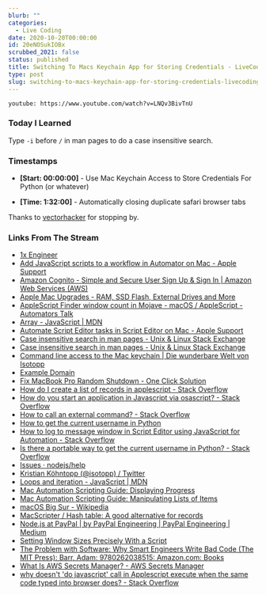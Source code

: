 ```yaml
---
blurb: ""
categories:
  - Live Coding
date: 2020-10-20T00:00:00
id: 20eNOSukIOBx
scrubbed_2021: false
status: published
title: Switching To Macs Keychain App for Storing Credentials - LiveCoding
type: post
slug: switching-to-macs-keychain-app-for-storing-credentials-livecoding--20enosukiobx
---
```


`youtube: https://www.youtube.com/watch?v=LNQv3BivTnU`

### Today I Learned

Type `-i` before `/` in man pages to do a case insensitive search.

### Timestamps

- __[Start: 00:00:00]__ - Use Mac Keychain Access to Store Credentials For Python (or whatever)

- __[Time: 1:32:00]__ - Automatically closing duplicate safari browser tabs

Thanks to [vectorhacker](https://www.twitch.tv/vectorhacker) for stopping by.

### Links From The Stream

- [1x Engineer](https://1x.engineer/)
- [Add JavaScript scripts to a workflow in Automator on Mac - Apple Support](https://support.apple.com/guide/automator/add-javascript-scripts-to-a-workflow-auta229c77c2/mac)
- [Amazon Cognito - Simple and Secure User Sign Up & Sign In | Amazon Web Services (AWS)](https://aws.amazon.com/cognito/)
- [Apple Mac Upgrades - RAM, SSD Flash, External Drives and More](https://eshop.macsales.com/)
- [AppleScript Finder window count in Mojave - macOS / AppleScript - Automators Talk](https://talk.automators.fm/t/applescript-finder-window-count-in-mojave/3383)
- [Array - JavaScript | MDN](https://developer.mozilla.org/en-US/docs/Web/JavaScript/Reference/Global_Objects/Array)
- [Automate Script Editor tasks in Script Editor on Mac - Apple Support](https://support.apple.com/en-au/guide/script-editor/scpedt1125/mac)
- [Case insensitive search in man pages - Unix & Linux Stack Exchange](https://unix.stackexchange.com/questions/101295/case-insensitive-search-in-man-pages)
- [Case insensitive search in man pages - Unix & Linux Stack Exchange](https://unix.stackexchange.com/questions/101295/case-insensitive-search-in-man-pages/101427#101427)
- [Command line access to the Mac keychain | Die wunderbare Welt von Isotopp](https://blog.koehntopp.info/2017/01/26/command-line-access-to-the-mac-keychain.html)
- [Example Domain](https://www.example.com/)
- [Fix MacBook Pro Random Shutdown - One Click Solution](https://realmacmods.com/product/macbook-pro-nocrash-utility/)
- [How do I create a list of records in applescript - Stack Overflow](https://stackoverflow.com/questions/18815921/how-do-i-create-a-list-of-records-in-applescript/18816682)
- [How do you start an application in Javascript via osascript? - Stack Overflow](https://stackoverflow.com/questions/29408703/how-do-you-start-an-application-in-javascript-via-osascript)
- [How to call an external command? - Stack Overflow](https://stackoverflow.com/questions/89228/how-to-call-an-external-command)
- [How to get the current username in Python](https://www.kite.com/python/answers/how-to-get-the-current-username-in-python)
- [How to log to message window in Script Editor using JavaScript for Automation - Stack Overflow](https://stackoverflow.com/questions/27609455/how-to-log-to-message-window-in-script-editor-using-javascript-for-automation/27609609#27609609)
- [Is there a portable way to get the current username in Python? - Stack Overflow](https://stackoverflow.com/questions/842059/is-there-a-portable-way-to-get-the-current-username-in-python)
- [Issues · nodejs/help](https://github.com/nodejs/help/issues)
- [Kristian Köhntopp (@isotopp) / Twitter](https://twitter.com/isotopp)
- [Loops and iteration - JavaScript | MDN](https://developer.mozilla.org/en-US/docs/Web/JavaScript/Guide/Loops_and_iteration)
- [Mac Automation Scripting Guide: Displaying Progress](https://developer.apple.com/library/archive/documentation/LanguagesUtilities/Conceptual/MacAutomationScriptingGuide/DisplayProgress.html)
- [Mac Automation Scripting Guide: Manipulating Lists of Items](https://developer.apple.com/library/archive/documentation/LanguagesUtilities/Conceptual/MacAutomationScriptingGuide/ManipulateListsofItems.html)
- [macOS Big Sur - Wikipedia](https://en.wikipedia.org/wiki/MacOS_Big_Sur)
- [MacScripter / Hash table: A good alternative for records](https://www.macscripter.net/viewtopic.php?id=39424)
- [Node.js at PayPal | by PayPal Engineering | PayPal Engineering | Medium](https://medium.com/paypal-engineering/node-js-at-paypal-4e2d1d08ce4f)
- [Setting Window Sizes Precisely With a Script](https://macmost.com/setting-window-sizes-precisely-with-a-script.html)
- [The Problem with Software: Why Smart Engineers Write Bad Code (The MIT Press): Barr, Adam: 9780262038515: Amazon.com: Books](https://www.amazon.com/Problem-Software-Smart-Engineers-Write/dp/026203851X?pd_rd_w=Msszl&pf_rd_p=58f68c27-9bf4-466f-b1c8-101a062bcc82&pf_rd_r=19VBS4M33TZPJKKA43WB&pd_rd_r=424483ce-28d3-4f26-b80f-88d6d1eeff41&pd_rd_wg=Ryn0K)
- [What Is AWS Secrets Manager? - AWS Secrets Manager](https://docs.aws.amazon.com/secretsmanager/latest/userguide/intro.html)
- [why doesn't 'do javascript' call in Applescript execute when the same code typed into browser does? - Stack Overflow](https://stackoverflow.com/questions/6561452/why-doesnt-do-javascript-call-in-applescript-execute-when-the-same-code-typed/6563447#6563447)